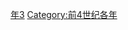 {{Catnav|頁面分類|历史|歷史時代|年|前4世纪各年}}

{{catmore}}
{{Commons category|323 BC}}

[[Category:前320年代|年3]]
[[Category:前4世纪各年|Category:前4世纪各年]]